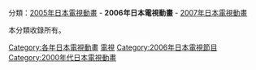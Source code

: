 {{Catnav|頁面分類|...|動畫影集|日本電視動畫|每年日本電視動畫}}
{{Catnav|頁面分類|...|日本电视节目|日本電視動畫|每年日本電視動畫}}

分類：[[:Category:2005年日本電視動畫|2005年日本電視動畫]] - '''2006年日本電視動畫''' - [[:Category:2007年日本電視動畫|2007年日本電視動畫]]

本分類收錄所有{{PAGENAME}}。

{{CategoryTOC}}
{{catmore|日本動畫列表 (2000年代)#2006年|2006年日本電視動畫}}

[[Category:各年日本電視動畫|Category:各年日本電視動畫]]
[[Category:2006年日本動畫作品|電視]]
[[Category:2006年日本電視節目|Category:2006年日本電視節目]]
[[Category:2000年代日本電視動畫|Category:2000年代日本電視動畫]]